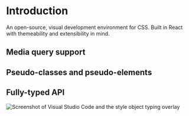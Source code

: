 
# Introduction

<FirstParagraph>
  An open-source, visual development environment for CSS. Built in React with
  themeability and extensibility in mind.
</FirstParagraph>

## Media query support

## Pseudo-classes and pseudo-elements

## Fully-typed API

<div>
  <img
    alt="Screenshot of Visual Studio Code and the style object typing overlay"
    src="https://firebasestorage.googleapis.com/v0/b/compai.appspot.com/o/mdx-media%2FWAwPmG7L8yoCMEyFUozE%2FScreen%20Shot%202022-04-19%20at%209.25.34%20AM.png?alt=media&token=71c44316-06bc-443f-9ef5-70b015cda29e"
    style={{ width: '100%', margin: 'auto' }}
  />
</div>
